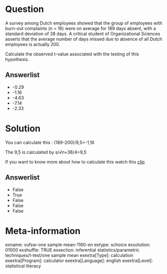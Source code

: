 Question
========
A survey among Dutch employees showed that the group of employees with
burn-out complaints (n = 16) were on average for 189 days absent, with a
standard deviation of 38 days. A critical student of Organizational
Sciences asserts that the average number of days missed due to absence
of all Dutch employees is actually 200.  
  
Calculate the observed t-value associated with the testing of this
hypothesis.

Answerlist
----------
* -0.29
* -1.16
* -4.63
* -7.14
* -2.33

Solution
========





You can calculate this : (189-200)/9,5=-1,16  
  
The 9,5 is calculated by s/√n=38/4=9,5  
  
If you want to know more about how to calculate this watch this
[clip](https://www.youtube.com/watch?v=9V6L3Zu3PP0&index=3&list=PLyLpEs0x9BnkUdochj7JEC-2javLshojj)


Answerlist
----------
* False
* True
* False
* False
* False

Meta-information
================
exname: vufsw-one sample mean-1160-en
extype: schoice
exsolution: 01000
exshuffle: TRUE
exsection: inferential statistics/parametric techniques/t-test/one sample mean
exextra[Type]: calculation
exextra[Program]: calculator
exextra[Language]: english
exextra[Level]: statistical literacy

